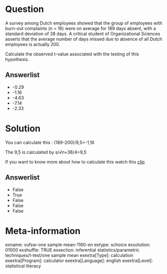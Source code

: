 Question
========
A survey among Dutch employees showed that the group of employees with
burn-out complaints (n = 16) were on average for 189 days absent, with a
standard deviation of 38 days. A critical student of Organizational
Sciences asserts that the average number of days missed due to absence
of all Dutch employees is actually 200.  
  
Calculate the observed t-value associated with the testing of this
hypothesis.

Answerlist
----------
* -0.29
* -1.16
* -4.63
* -7.14
* -2.33

Solution
========





You can calculate this : (189-200)/9,5=-1,16  
  
The 9,5 is calculated by s/√n=38/4=9,5  
  
If you want to know more about how to calculate this watch this
[clip](https://www.youtube.com/watch?v=9V6L3Zu3PP0&index=3&list=PLyLpEs0x9BnkUdochj7JEC-2javLshojj)


Answerlist
----------
* False
* True
* False
* False
* False

Meta-information
================
exname: vufsw-one sample mean-1160-en
extype: schoice
exsolution: 01000
exshuffle: TRUE
exsection: inferential statistics/parametric techniques/t-test/one sample mean
exextra[Type]: calculation
exextra[Program]: calculator
exextra[Language]: english
exextra[Level]: statistical literacy

